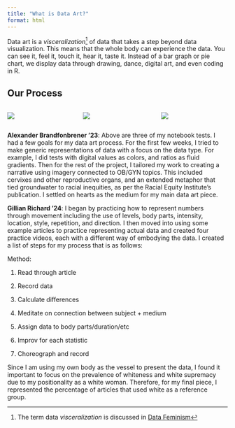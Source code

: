 ```yaml
---
title: "What is Data Art?"
format: html
---
```


Data art is a *visceralization*[^1] of data that takes a step beyond data visualization. This means that the whole body can experience the data. You can see it, feel it, touch it, hear it, taste it. Instead of a bar graph or pie chart, we display data through drawing, dance, digital art, and even coding in R.

[^1]: The term data *visceralization* is discussed in [Data Feminism](https://data-feminism.mitpress.mit.edu/pub/5evfe9yd#data-visceralization)

## **Our Process**

::: columns
::: {.column width="33%"}
![](images/alex_sketch1.jpeg){fig-align="center"}
:::
::: {.column width="34%"}
![](images/alex_sketch2.jpeg){fig-align="center"}
:::
::: {.column width="33%"}
![](images/alex_sketch3.jpeg){fig-align="center"}
:::
:::

**Alexander Brandfonbrener '23**: Above are three of my notebook tests. I had a few goals for my data art process. For the first few weeks, I tried to make generic representations of data with a focus on the data type. For example, I did tests with digital values as colors, and ratios as fluid gradients. Then for the rest of the project, I tailored my work to creating a narrative using imagery connected to OB/GYN topics. This included cervixes and other reproductive organs, and an extended metaphor that tied groundwater to racial inequities, as per the Racial Equity Institute's publication. I settled on hearts as the medium for my main data art piece.

**Gillian Richard '24**: I began by practicing how to represent numbers through movement including the use of levels, body parts, intensity, location, style, repetition, and direction. I then moved into using some example articles to practice representing actual data and created four practice videos, each with a different way of embodying the data. I created a list of steps for my process that is as follows:

Method:

1.  Read through article

2.  Record data

3.  Calculate differences

4.  Meditate on connection between subject + medium

5.  Assign data to body parts/duration/etc

6.  Improv for each statistic

7.  Choreograph and record

Since I am using my own body as the vessel to present the data, I found it important to focus on the prevalence of whiteness and white supremacy due to my positionality as a white woman. Therefore, for my final piece, I represented the percentage of articles that used white as a reference group.
